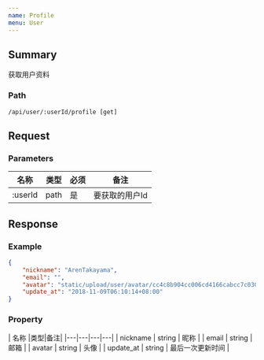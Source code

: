 ```yaml
---
name: Profile
menu: User
---
```


## Summary
获取用户资料 

### Path
`/api/user/:userId/profile [get]`

## Request

### Parameters

| 名称 |类型|必须|备注|
|---|---|---|---|
| :userId | path | 是 | 要获取的用户Id |

## Response

### Example
```json
{
    "nickname": "ArenTakayama",
    "email": "",
    "avatar": "static/upload/user/avatar/cc4c8b904cc006cd4166cabcc7c03050.jpg",
    "update_at": "2018-11-09T06:10:14+08:00"
}
```

### Property
| 名称 |类型|备注|
|---|---|---|---|
| nickname | string |  昵称 |
| email | string |  邮箱 |
| avatar | string |  头像 |
| update_at | string | 最后一次更新时间 |

